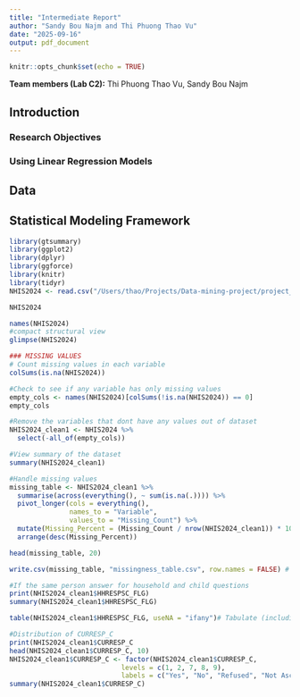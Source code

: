 ```yaml
---
title: "Intermediate Report"
author: "Sandy Bou Najm and Thi Phuong Thao Vu"
date: "2025-09-16"
output: pdf_document
---
```


```r
knitr::opts_chunk$set(echo = TRUE)
```

**Team members (Lab C2):** Thi Phuong Thao Vu, Sandy Bou Najm

## Introduction


### Research Objectives  


### Using Linear Regression Models


## Data


## Statistical Modeling Framework

```r
library(gtsummary)
library(ggplot2)
library(dplyr)
library(ggforce)
library(knitr)
library(tidyr)
NHIS2024 <- read.csv("/Users/thao/Projects/Data-mining-project/project_data.csv",stringsAsFactors = TRUE) 

NHIS2024

names(NHIS2024)
#compact structural view
glimpse(NHIS2024)

### MISSING VALUES
# Count missing values in each variable
colSums(is.na(NHIS2024))

#Check to see if any variable has only missing values
empty_cols <- names(NHIS2024)[colSums(!is.na(NHIS2024)) == 0]
empty_cols

#Remove the variables that dont have any values out of dataset
NHIS2024_clean1 <- NHIS2024 %>%
  select(-all_of(empty_cols))

#View summary of the dataset
summary(NHIS2024_clean1)

#Handle missing values
missing_table <- NHIS2024_clean1 %>%
  summarise(across(everything(), ~ sum(is.na(.)))) %>%
  pivot_longer(cols = everything(),
               names_to = "Variable",
               values_to = "Missing_Count") %>%
  mutate(Missing_Percent = (Missing_Count / nrow(NHIS2024_clean1)) * 100) %>%
  arrange(desc(Missing_Percent))

head(missing_table, 20)

write.csv(missing_table, "missingness_table.csv", row.names = FALSE) # Save to CSV file

#If the same person answer for household and child questions
print(NHIS2024_clean1$HHRESPSC_FLG)
summary(NHIS2024_clean1$HHRESPSC_FLG)

table(NHIS2024_clean1$HHRESPSC_FLG, useNA = "ifany")# Tabulate (including NAs)

#Distribution of CURRESP_C
print(NHIS2024_clean1$CURRESP_C
head(NHIS2024_clean1$CURRESP_C, 10)
NHIS2024_clean1$CURRESP_C <- factor(NHIS2024_clean1$CURRESP_C,
                            levels = c(1, 2, 7, 8, 9),
                            labels = c("Yes", "No", "Refused", "Not Ascertained", "Don't Know"))
summary(NHIS2024_clean1$CURRESP_C)

```
